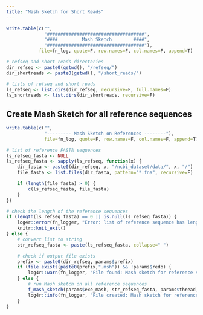 ```yaml
---
title: "Mash Sketch for Short Reads"
---
```


```r
write.table(c("",
              "####################################",
              "####         Mash Sketch        ####",
              "####################################"),
            file=fn_log, quote=F, row.names=F, col.names=F, append=T)

# refseq and short reads directories
dir_refseq <- paste0(getwd(), "/refseq/")
dir_shortreads <- paste0(getwd(), "/short_reads/")

# lists of refseq and short reads
ls_refseq <- list.dirs(dir_refseq, recursive=F, full.names=F)
ls_shortreads <- list.dirs(dir_shortreads, recursive=F)
```

## Create Mash Sketch for all reference sequences
```r
write.table(c("",
              "--------- Mash Sketch on References --------"),
              file=fn_log, quote=F, row.names=F, col.names=F, append=T)

# list of reference FASTA sequences
ls_refseq_fasta <- NULL
ls_refseq_fasta <- sapply(ls_refseq, function(x) {
    dir_fasta <- paste0(dir_refseq, x, "/ncbi_dataset/data/", x, "/")
    file_fasta <- list.files(dir_fasta, pattern="*.fna", recursive=F)

    if (length(file_fasta) > 0) {
        c(ls_refseq_fasta, file_fasta)
    }
})

# check the length of the reference sequences
if (length(ls_refseq_fasta) == 0 || is.null(ls_refseq_fasta)) {
    log4r::error(fn_logger, "Error: list of reference sequence has length zero. Exited.")
    knitr::knit_exit()
} else {
    # convert list to string
    str_refseq_fasta <- paste(ls_refseq_fasta, collapse=" ")

    # check if output file exists
    prefix <- paste0(dir_refseq, params$prefix)
    if (file.exists(paste0(prefix,".msh")) && !params$redo) {
        log4r::warn(fn_logger, "File found: Mash sketch for reference sequences. Skipped.")
    } else {
        # run Mash sketch on all reference sequences
        f_mash_sketch(params$exe_mash, str_refseq_fasta, params$thread, prefix)
        log4r::info(fn_logger, "File created: Mash sketch for reference sequences.")
    }
}
```
